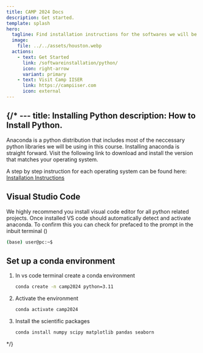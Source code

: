 ```yaml
---
title: CAMP 2024 Docs
description: Get started.
template: splash
hero:
  tagline: Find installation instructions for the softwares we will be using in the course.
  image:
    file: ../../assets/houston.webp
  actions:
    - text: Get Started
      link: /softwareinstallation/python/
      icon: right-arrow
      variant: primary
    - text: Visit Camp IISER
      link: https://campiiser.com
      icon: external
---
```



{/* ---
title: Installing Python
description: How to Install Python.
---

Anaconda is a python distribution that includes most of the neccessary python libraries we will be using in this course. Installing anaconda is straight forward. Visit the following link to download and install the version that matches your operating system.

<LinkCard
  title="Download Anaconda"
  description=" "
  href="https://www.anaconda.com/download/success"
/>

A step by step instruction for each operating system can be found here: [Installation Instructions](https://docs.anaconda.com/anaconda/install/)

## Visual Studio Code
We highly recommend you install visual code editor for all python related projects.
<LinkCard
  title="Download VS code"
  description=" "
  href="https://code.visualstudio.com/"
/>
Once installed VS code should automatically detect and activate anaconda. To confirm this you can check for <Badge text="(base)" variant="note" size="small" /> prefaced to the prompt in the inbuit terminal  (<Badge text=" ctrl + `" variant="tip" size="small" />)

```bash
(base) user@pc:~$
``` 
## Set up a conda environment

<Steps>

1. In vs code terminal create a conda environment

    ```bash
    conda create -n camp2024 python=3.11
    ```

2. Activate the environment
    ```bash
    conda activate camp2024
    ```
3. Install the scientific packages
    ```bash
    conda install numpy scipy matplotlib pandas seaborn 
    ```

</Steps>










 */}
